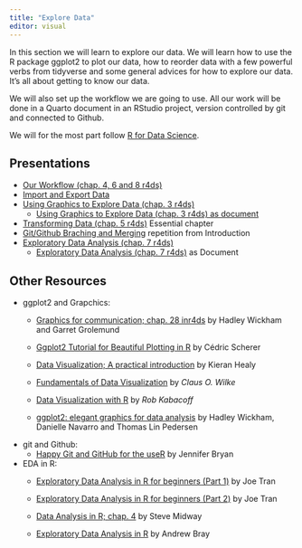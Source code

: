 ```yaml
---
title: "Explore Data"
editor: visual
---
```


In this section we will learn to explore our data. We will learn how to use the R package ggplot2 to plot our data, how to reorder data with a few powerful verbs from tidyverse and some general advices for how to explore our data. It's all about getting to know our data.

We will also set up the workflow we are going to use. All our work will be done in a Quarto document in an RStudio project, version controlled by git and connected to Github.

We will for the most part follow [R for Data Science](https://r4ds.had.co.nz).

## Presentations

-   [Our Workflow (chap. 4, 6 and 8 r4ds)](wf/wf.qmd)
-   [Import and Export Data](import-export-data/import-export-data.qmd)
-   [Using Graphics to Explore Data (chap. 3 r4ds)](intro-ggplot2/index.qmd)
    -   [Using Graphics to Explore Data (chap. 3 r4ds) as document](intro-ggplot2/intro-ggplot2-doc.qmd)
-   [Transforming Data (chap. 5 r4ds)](trans-data/index.qmd) Essential chapter
-   [Git/Github Braching and Merging](../../introduction/git-github/git-github.html#/git-in-rstudio-1) repetition from Introduction
-   [Exploratory Data Analysis (chap. 7 r4ds)](eda/eda.qmd)
    -   [Exploratory Data Analysis (chap. 7 r4ds)](eda/eda-doc.qmd) as Document

## Other Resources

-   ggplot2 and Grapchics:
    -   [Graphics for communication; chap. 28 inr4ds](https://r4ds.had.co.nz/graphics-for-communication.html) by Hadley Wickham and Garret Grolemund

    -   [Ggplot2 Tutorial for Beautiful Plotting in R](https://www.cedricscherer.com/2019/08/05/a-ggplot2-tutorial-for-beautiful-plotting-in-r/) by Cédric Scherer

    -   [Data Visualization; A practical introduction](https://socviz.co) by Kieran Healy

    -   [Fundamentals of Data Visualization](https://clauswilke.com/dataviz/) by *Claus O. Wilke*

    -   [Data Visualization with R](https://rkabacoff.github.io/datavis/) by *Rob Kabacoff*

    -   [ggplot2: elegant graphics for data analysis](https://ggplot2-book.org/individual-geoms.html) by Hadley Wickham, Danielle Navarro and Thomas Lin Pedersen
-   git and Github:
    -   [Happy Git and GitHub for the useR](https://happygitwithr.com) by Jennifer Bryan
-   EDA in R:
    -   [Exploratory Data Analysis in R for beginners (Part 1)](https://towardsdatascience.com/exploratory-data-analysis-in-r-for-beginners-fe031add7072) by Joe Tran

    -   [Exploratory Data Analysis in R for beginners (Part 2)](https://towardsdatascience.com/exploratory-data-analysis-in-r-for-beginners-part-2-5bfd35fc9781) by Joe Tran

    -   [Data Analysis in R; chap. 4](https://bookdown.org/steve_midway/DAR/exploratory-data-analysis.html) by Steve Midway

    -   [Exploratory Data Analysis in R](https://rpubs.com/odenipinedo/exploratory-data-analysis-in-R) by Andrew Bray
